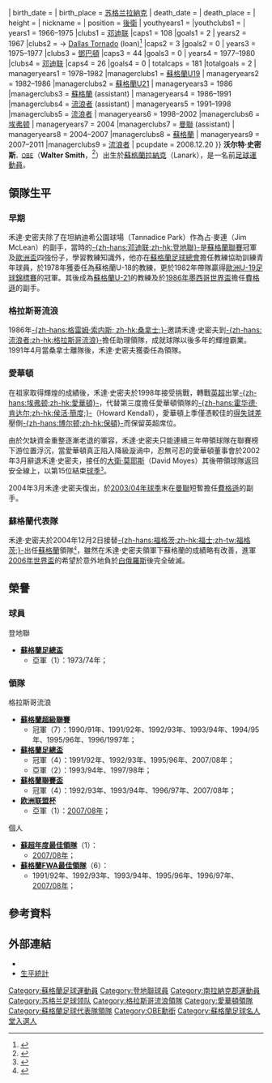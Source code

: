 {{noteTA|G1=足球|G2=SPL|G3=EPL
|T=zh-hans:沃尔特·史密斯; zh-hk:禾達·史密夫;
|1=zh-hans:沃尔特·史密斯; zh-hk:禾達·史密夫;
}}
{{Football manager infobox
|          playername = 沃尔特·史密斯<br />''Walter Smith''
|               image = 
|       fullname = Walter Ferguson Smith<ref name="rangersshareoffer.com">{{ cite web | url=https://www.rangersshareoffer.com/Prospectus.pdf | publisher=Rangers Share offer | title=Walter Ferguson Smith current and past Directorships, p91 }}{{dead link|date=2018年1月 |bot=InternetArchiveBot |fix-attempted=yes }}</ref>
|     birth_date = {{birth date |1948|2|24|df=y}}
|    birth_place = {{flagdeco|Scotland}} [[苏格兰|苏格兰]][[拉納克|拉納克]]
| death_date     ={{death date and age|2021|10|26|1948|2|24}}
| death_place = {{SCO}}
|         height = {{height|m=1.82}}
|            nickname = 
|            position = [[後衛_(足球)|後衛]]
|    youthyears1 = |youthclubs1 =
|         years1 = 1966–1975 |clubs1 = [[邓迪联足球俱乐部|邓迪联]] |caps1 = 108 |goals1 = 2
|         years2 = 1967 |clubs2 = → [[Dallas_Tornado|Dallas Tornado]] (loan)<ref>{{Cite web |url=http://www.nasljerseys.com/Players/S/Smith.Walter.htm |title=存档副本 |access-date=2016-10-04 |archive-date=2020-02-18 |archive-url=https://web.archive.org/web/20200218065405/http://www.nasljerseys.com/Players/S/Smith.Walter.htm |dead-url=no }}</ref> |caps2 = 3 |goals2 = 0
|         years3 = 1975–1977 |clubs3 = [[鄧巴頓足球會|鄧巴頓]]         |caps3 = 44  |goals3 = 0
|         years4 = 1977–1980 |clubs4 = [[邓迪联足球俱乐部|邓迪联]] |caps4 = 26  |goals4 = 0
|      totalcaps = 181 |totalgoals = 2
|  manageryears1 = 1978–1982 |managerclubs1 = [[蘇格蘭19歲以下足球代表隊|蘇格蘭U19]]
|  manageryears2 = 1982–1986 |managerclubs2 = [[蘇格蘭21歲以下足球代表隊|蘇格蘭U21]]
|  manageryears3 = 1986      |managerclubs3 = [[蘇格蘭足球代表隊|蘇格蘭]] (assistant)
|  manageryears4 = 1986–1991 |managerclubs4 = [[流浪者足球俱乐部|流浪者]] (assistant)
|  manageryears5 = 1991–1998 |managerclubs5 = [[流浪者足球俱乐部|流浪者]]
|  manageryears6 = 1998–2002 |managerclubs6 = [[埃弗顿足球俱乐部|埃弗顿]]
|  manageryears7 = 2004      |managerclubs7 = [[曼徹斯特聯足球俱樂部|曼聯]] (assistant)
|  manageryears8 = 2004–2007 |managerclubs8 = [[蘇格蘭足球代表隊|蘇格蘭]]
|  manageryears9 = 2007–2011 |managerclubs9 = [[流浪者足球俱乐部|流浪者]]
|            pcupdate = 2008.12.20
}}
'''沃尔特·史密斯'''<small>，[[OBE|OBE]]</small>（'''Walter Smith'''，{{bd|1948年|2月24日|2021年|10月26日|catIdx=Smith, Walter}}<ref>{{cite news|url=https://www.theguardian.com/football/2021/oct/27/walter-smith-obituary|title=Walter Smith obituary|first=Brian|last=Wilson|publisher=[[The_Guardian|The Guardian]]|date=2021-10-27|accessdate=2021-10-28|language=en|archive-date=2021-10-27|archive-url=https://web.archive.org/web/20211027151934/https://www.theguardian.com/football/2021/oct/27/walter-smith-obituary|dead-url=no}}</ref>）出生於[[蘇格蘭|蘇格蘭]][[拉納克|拉納克]]（Lanark），是一名前[[足球|足球]][[運動員|運動員]]。

== 領隊生平 ==
=== 早期 ===
禾達·史密夫除了在坦納迪希公園球場（Tannadice Park）作為占·麥連（Jim McLean）的副手，當時的[[邓迪联足球俱乐部|-{zh-hans:邓迪联;zh-hk:登地聯}-]]是[[蘇格蘭足球聯賽|蘇格蘭聯賽]]冠軍及[[歐聯|歐洲盃]]四強份子，學習教練知識外，他亦在[[蘇格蘭足球總會|蘇格蘭足球總會]]擔任教練協助訓練青年球員，於1978年獲委任為蘇格蘭U-18的教練，更於1982年帶隊贏得[[歐洲U-19足球錦標賽|歐洲U-19足球錦標賽]]的冠軍。其後成為[[蘇格蘭21歲以下足球代表隊|蘇格蘭U-21]]的教練及於[[1986年世界盃足球賽|1986年墨西哥世界盃]]擔任[[費格遜|費格遜]]的副手。

=== 格拉斯哥流浪 ===
1986年[[格雷姆·索内斯|-{zh-hans:格雷姆·索内斯; zh-hk:桑拿士;}-]]邀請禾達·史密夫到[[流浪者足球俱乐部|-{zh-hans:流浪者;zh-hk:格拉斯哥流浪}-]]擔任助理領隊，成就球隊以後多年的輝煌霸業。1991年4月當桑拿士離隊後，禾達·史密夫獲委任為領隊。

=== 愛華頓 ===
在祖家取得輝煌的成績後，禾達·史密夫於1998年接受挑戰，轉戰[[英超|英超]]出掌[[埃弗顿足球俱乐部|-{zh-hans:埃弗顿;zh-hk:愛華頓}-]]，代替第三度擔任愛華頓領隊的[[霍华德·肯达尔|-{zh-hans:霍华德·肯达尔;zh-hk:侯活·簡度;}-]]（Howard Kendall），愛華頓上季僅憑較佳的[[得失球差|得失球差]]壓倒[[博尔顿足球俱乐部|-{zh-hans:博尔顿;zh-hk:保頓}-]]而保留英超席位。

由於欠缺資金重整逐漸老退的軍容，禾達·史密夫只能連續三年帶領球隊在聯賽榜下游位置浮沉，當愛華頓真正陷入降級漩渦中，忍無可忍的愛華頓董事會於2002年3月辭退禾達·史密夫，接任的[[大衛·莫耶斯|大衛·莫耶斯]]（David Moyes）其後帶領球隊返回安全線上，以第15位結束[[2001年至2002年英格蘭超級聯賽|球季]]<small><ref name="Sacked">{{cite news |url=http://news.bbc.co.uk/sport1/hi/football/teams/e/everton/1869018.stm |publisher=[[BBC|BBC]] Sport |title=Smith succumbs to pressure |date=13 March 2002 |accessdate=2008-12-20 |archive-date=2009-04-24 |archive-url=https://web.archive.org/web/20090424052224/http://news.bbc.co.uk/sport1/hi/football/teams/e/everton/1869018.stm |dead-url=no }}</ref></small>。

2004年3月禾達·史密夫復出，於[[2003年至2004年英格蘭超級聯賽|2003/04年球季]]末在[[曼聯|曼聯]]短暫擔任[[費格遜|費格遜]]的副手。

=== 蘇格蘭代表隊 ===
禾達·史密夫於2004年12月2日接替[[贝尔蒂·福格茨|-{zh-hans:福格茨;zh-hk:福士;zh-tw:福格茨;}-]]出任[[蘇格蘭足球代表隊|蘇格蘭]]領隊<small><ref name="contract">{{cite news |url=http://news.bbc.co.uk/sport1/hi/football/internationals/4053193.stm |publisher=[[BBC|BBC]] Sport |title=Scotland name Smith as new boss |date=2 December 2004 |accessdate=2008-12-20 |archive-date=2019-12-16 |archive-url=https://web.archive.org/web/20191216062155/http://news.bbc.co.uk/sport1/hi/football/internationals/4053193.stm |dead-url=no }}</ref></small>，雖然在禾達·史密夫領軍下蘇格蘭的成績略有改善，進軍[[2006年世界盃足球賽|2006年世界盃]]的希望於意外地負於[[白俄羅斯國家足球隊|白俄羅斯]]後完全破滅。

== 榮譽 ==
=== 球員 ===
;登地聯
* '''[[蘇格蘭足總盃|蘇格蘭足總盃]]'''
** 亞軍（1）：1973/74年；

=== 領隊 ===
;格拉斯哥流浪
* '''[[蘇格蘭足球超級聯賽|蘇格蘭超級聯賽]]'''
** 冠軍（7）：1990/91年、1991/92年、1992/93年、1993/94年、1994/95年、1995/96年、1996/1997年；
* '''[[蘇格蘭足總盃|蘇格蘭足總盃]]'''
** 冠軍（4）：1991/92年、1992/93年、1995/96年、2007/08年；
** 亞軍（2）：1993/94年、1997/98年；
* '''[[蘇格蘭聯賽盃|蘇格蘭聯賽盃]]'''
** 冠軍（4）：1992/93年、1993/94年、1996/97年、2007/08年；
* '''[[欧洲联盟杯|欧洲联盟杯]]'''
** 亞軍（1）：[[2007/08赛季欧洲联盟杯|2007/08年]]；

;個人
* '''[[2007年至2008年蘇格蘭足球超級聯賽#年度最佳|蘇超年度最佳領隊]]'''（1）：
** [[2007年至2008年蘇格蘭足球超級聯賽|2007/08年]]；
* '''[[蘇格蘭FWA最佳領隊|蘇格蘭FWA最佳領隊]]'''（6）：
** 1991/92年、1992/93年、1993/94年、1995/96年、1996/97年、[[2007年至2008年蘇格蘭足球超級聯賽|2007/08年]]；

== 參考資料 ==
<div class="references-small">
<references />
</div>

== 外部連結 ==
* {{soccerbase (manager)|id=1312|name=沃尔特·史密斯}}
* [http://www.neilbrown.newcastlefans.com/player/waltersmith.htm 生平統計] {{Wayback|url=http://www.neilbrown.newcastlefans.com/player/waltersmith.htm |date=20121012184824 }}

{{蘇格蘭PFA年度最佳領隊}}
{{蘇格蘭FWA年度最佳領隊}}
{{蘇格蘭足球代表隊領隊}}

{{Authority control}}
{{DEFAULTSORT:Smith, Walter}}
[[Category:蘇格蘭足球運動員|Category:蘇格蘭足球運動員]]
[[Category:登地聯球員|Category:登地聯球員]]
[[Category:南拉納克郡運動員|Category:南拉納克郡運動員]]
[[Category:苏格兰足球领队|Category:苏格兰足球领队]]
[[Category:格拉斯哥流浪領隊|Category:格拉斯哥流浪領隊]]
[[Category:愛華頓領隊|Category:愛華頓領隊]]
[[Category:蘇格蘭足球代表隊領隊|Category:蘇格蘭足球代表隊領隊]]
[[Category:OBE勳銜|Category:OBE勳銜]]
[[Category:蘇格蘭足球名人堂入選人|Category:蘇格蘭足球名人堂入選人]]